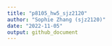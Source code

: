 ```yaml
---
title: "p8105_hw5_sjz2120"
author: "Sophie Zhang (sjz2120)"
date: "2022-11-05"
output: github_document
---
```

